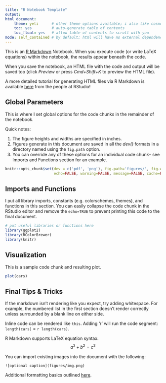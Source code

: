 ```yaml
---
title: "R Notebook Template"
output: 
html_document:
    theme: yeti      # other theme options available; i also like cosmo
    toc: yes         # auto-generate table of contents
    toc_float: yes   # allow table of contents to scroll with you
mode: self_contained # by default; html will have no external dependencies
---
```


This is an [R Markdown](http://rmarkdown.rstudio.com) Notebook. When you execute code (or write LaTeX equations) within the notebook, the results appear beneath the code. 

When you save the notebook, an HTML file with the code and output will be saved too (click *Preview* or press *Cmd+Shift+K* to preview the HTML file).

A more detailed tutorial for generating HTML files via R Markdown is available [here](http://rmarkdown.rstudio.com/html_document_format.html) from the people at RStudio!

## Global Parameters
This is where I set global options for the code chunks in the remainder of the notebook.

Quick notes:

  1. The figure heights and widths are specified in inches.
  2. Figures generate in this document are saved in all the *dev()* formats in a directory named using the `fig.path` option.
  3. You can override any of these options for an individual code chunk-- see Imports and Functions section for an example.
  
```r
knitr::opts_chunk$set(dev = c('pdf', 'png'), fig.path='figures/', fig.width=7, fig.height=5, dpi=300,
                      echo=FALSE, warning=FALSE, message=FALSE, cache=FALSE)
```

## Imports and Functions
I put all library imports, constants (e.g. colorschemes, themes), and functions in this section. You can easily collapse the code chunk in the RStudio editor and remove the `echo=TRUE` to prevent printing this code to the final document.

```r
# put useful libraries or functions here
library(ggplot2)
library(RColorBrewer)
library(knitr)
```

## Visualization
This is a sample code chunk and resulting plot.

```r
plot(cars)
```

## Final Tips & Tricks
If the markdown isn't rendering like you expect, try adding whitespace. For example, the numbered list in the first section doesn't render correctly unless surrounded by a blank line on either side.

Inline code can be rendered like `this`. Adding 'r' will run the code segment: `length(cars)` = `r length(cars)`.

R Markdown supports LaTeX equation syntax. 
$$a^2 + b^2 = c^2$$ 

You can import existing images into the document with the following:
```
![optional caption](figures/img.png)
```

Additional formatting basics outlined [here](http://rmarkdown.rstudio.com/authoring_basics.html).
